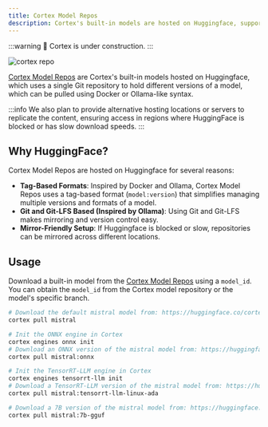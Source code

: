 ```yaml
---
title: Cortex Model Repos
description: Cortex's built-in models are hosted on Huggingface, supporting multi-engine repositories.
---
```


:::warning
🚧 Cortex is under construction.
:::

![cortex repo](/img/docs/repo.png)

[Cortex Model Repos](https://huggingface.co/cortexso) are Cortex's built-in models hosted on Huggingface, which uses a single Git repository to hold different versions of a model, which can be pulled using Docker or Ollama-like syntax.

:::info
We also plan to provide alternative hosting locations or servers to replicate the content, ensuring access in regions where HuggingFace is blocked or has slow download speeds.
::: 

## Why HuggingFace?
Cortex Model Repos are hosted on Huggingface for several reasons:
- **Tag-Based Formats**: Inspired by Docker and Ollama, Cortex Model Repos uses a tag-based format (`model:version`) that simplifies managing multiple versions and formats of a model.
- **Git and Git-LFS Based (Inspired by Ollama)**: Using Git and Git-LFS makes mirroring and version control easy.
- **Mirror-Friendly Setup**: If Huggingface is blocked or slow, repositories can be mirrored across different locations.

## Usage
Download a built-in model from the [Cortex Model Repos](https://huggingface.co/cortexso) using a `model_id`. You can obtain the `model_id` from the Cortex model repository or the model's specific branch.
```bash
# Download the default mistral model from: https://huggingface.co/cortexso/mistral/tree/main
cortex pull mistral

# Init the ONNX engine in Cortex
cortex engines onnx init
# Download an ONNX version of the mistral model from: https://huggingface.co/cortexso/mistral/tree/onnx
cortex pull mistral:onnx

# Init the TensorRT-LLM engine in Cortex
cortex engines tensorrt-llm init
# Download a TensorRT-LLM version of the mistral model from: https://huggingface.co/cortexso/mistral/tree/tensorrt-llm-linux-ada
cortex pull mistral:tensorrt-llm-linux-ada

# Download a 7B version of the mistral model from: https://huggingface.co/cortexso/mistral/tree/7b-gguf
cortex pull mistral:7b-gguf
```